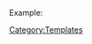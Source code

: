 <span style="color:{{{1|inherit}}};">{{{2|}}}</span><noinclude>

Example: {{font colour|red|Hello this text is red}}

[[Category:Templates]]
</noinclude>